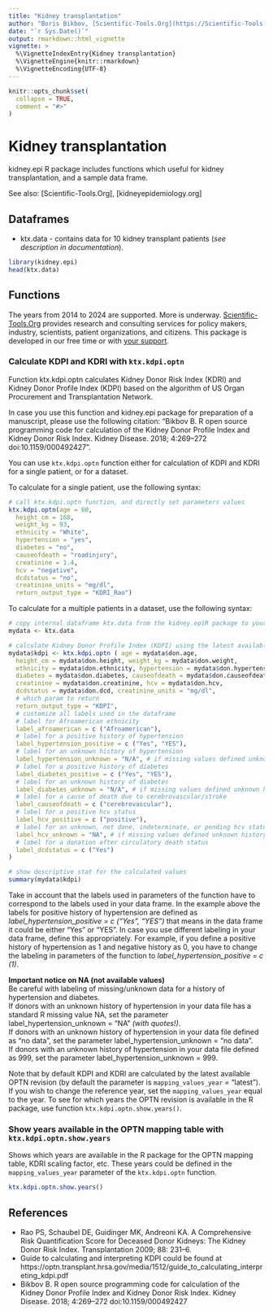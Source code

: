 ```yaml
---
title: "Kidney transplantation"
author: "Boris Bikbov, [Scientific-Tools.Org](https://Scientific-Tools.Org)"
date: "`r Sys.Date()`"
output: rmarkdown::html_vignette
vignette: >
  %\VignetteIndexEntry{Kidney transplantation}
  %\VignetteEngine{knitr::rmarkdown}
  %\VignetteEncoding{UTF-8}
---
```


```r
knitr::opts_chunk$set(
  collapse = TRUE,
  comment = "#>"
)
```

# Kidney transplantation

kidney.epi R package includes functions which useful for kidney transplantation, and a sample data frame.

See also: [Scientific-Tools.Org], [kidneyepidemiology.org]

## Dataframes

* ktx.data - contains data for 10 kidney transplant patients (*see description in documentation*).

```r
library(kidney.epi)
head(ktx.data)
```

## Functions

The years from 2014 to 2024 are supported. More is underway. [Scientific-Tools.Org](https://Scientific-Tools.Org/) provides research and consulting services for policy makers, industry, scientists, patient organizations, and citizens. This package is developed in our free time or with [your support](https://Scientific-Tools.Org/support-us/).  

### Calculate KDPI and KDRI with `ktx.kdpi.optn`

Function ktx.kdpi.optn calculates Kidney Donor Risk Index (KDRI) and Kidney Donor Profile Index (KDPI) based on the algorithm of US Organ Procurement and Transplantation Network.

In case you use this function and kidney.epi package for preparation of a manuscript, please use the following citation: "Bikbov B. R open source programming code for calculation of the Kidney Donor Profile Index and Kidney Donor Risk Index. Kidney Disease. 2018; 4:269–272 doi:10.1159/000492427".

You can use `ktx.kdpi.optn` function either for calculation of KDPI and KDRI for a single patient, or for a dataset.

To calculate for a single patient, use the following syntax:
```r
# call ktx.kdpi.optn function, and directly set parameters values
ktx.kdpi.optn(age = 60, 
  height_cm = 168, 
  weight_kg = 93, 
  ethnicity = "White", 
  hypertension = "yes", 
  diabetes = "no", 
  causeofdeath = "roadinjury", 
  creatinine = 1.4, 
  hcv = "negative", 
  dcdstatus = "no", 
  creatinine_units = "mg/dl", 
  return_output_type = "KDRI_Rao")
```

To calculate for a multiple patients in a dataset, use the following syntax:
```r
# copy internal dataframe ktx.data from the kidney.epiR package to your data frame
mydata <- ktx.data

# calculate Kidney Donor Profile Index (KDPI) using the latest available OPTN mapping values
mydata$kdpi <- ktx.kdpi.optn ( age = mydata$don.age,
  height_cm = mydata$don.height, weight_kg = mydata$don.weight,
  ethnicity = mydata$don.ethnicity, hypertension = mydata$don.hypertension,
  diabetes = mydata$don.diabetes, causeofdeath = mydata$don.causeofdeath,
  creatinine = mydata$don.creatinine, hcv = mydata$don.hcv,
  dcdstatus = mydata$don.dcd, creatinine_units = "mg/dl",
  # which param to return
  return_output_type = "KDPI",
  # customize all labels used in the dataframe
  # label for Afroamerican ethnicity 
  label_afroamerican = c ("Afroamerican"),
  # label for a positive history of hypertension
  label_hypertension_positive = c ("Yes", "YES"),
  # label for an unknown history of hypertension
  label_hypertension_unknown = "N/A", # if missing values defined unknown history then use "NA" (with quotes!)
  # label for a positive history of diabetes
  label_diabetes_positive = c ("Yes", "YES"),
  # label for an unknown history of diabetes
  label_diabetes_unknown = "N/A", # if missing values defined unknown history then use "NA" (with quotes!)
  # label for a cause of death due to cerebrovascular/stroke
  label_causeofdeath = c ("cerebrovascular"),
  # label for a positive hcv status
  label_hcv_positive = c ("positive"),
  # label for an unknown, not done, indeterminate, or pending hcv status
  label_hcv_unknown = "NA", # if missing values defined unknown history then use "NA" (with quotes!)
  # label for a donation after circulatory death status
  label_dcdstatus = c ("Yes")
) 

# show descriptive stat for the calculated values
summary(mydata$kdpi)
```

Take in account that the labels used in parameters of the function have to correspond to the labels used in your data frame. In the example above the labels for positive history of hypertension are defined as *label_hypertension_positive = c ("Yes", "YES")* that means in the data frame it could be either "Yes" or "YES". In case you use different labeling in your data frame, define this appropriately. For example, if you define a positive history of hypertension as 1 and negative history as 0, you have to change the labeling in parameters of the function to *label_hypertension_positive = c (1)*.


**Important notice on NA (not available values)**  
Be careful with labeling of missing/unknown data for a history of hypertension and diabetes.  
If donors with an unknown history of hypertension in your data file has a standard R missing value NA, set the parameter label_hypertension_unknown = "NA" *(with quotes!)*.  
If donors with an unknown history of hypertension in your data file defined as "no data", set the parameter label_hypertension_unknown = "no data".  
If donors with an unknown history of hypertension in your data file defined as 999, set the parameter label_hypertension_unknown = 999.


Note that by default KDPI and KDRI are calculated by the latest available OPTN revision (by default the parameter is `mapping_values_year` = "latest"). If you wish to change the reference year, set the `mapping_values_year` equal to the year. To see for which years the OPTN revision is available in the R package, use function `ktx.kdpi.optn.show.years()`.


### Show years available in the OPTN mapping table with `ktx.kdpi.optn.show.years`

Shows which years are available in the R package for the OPTN mapping table, KDRI scaling factor, etc. These years could be defined in the `mapping_values_year` parameter of the `ktx.kdpi.optn` function.

```r
ktx.kdpi.optn.show.years()
```

## References

* Rao PS, Schaubel DE, Guidinger MK, Andreoni KA. A Comprehensive Risk Quantification Score for Deceased Donor Kidneys: The Kidney Donor Risk Index. Transplantation 2009; 88: 231–6.  
* Guide to calculating and interpreting KDPI could be found at https://optn.transplant.hrsa.gov/media/1512/guide_to_calculating_interpreting_kdpi.pdf  
* Bikbov B. R open source programming code for calculation of the Kidney Donor Profile Index and Kidney Donor Risk Index. Kidney Disease. 2018; 4:269–272 doi:10.1159/000492427  
